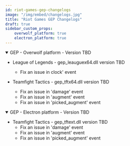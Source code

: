 ```yaml
---
id: riot-games-gep-changelogs
image: "/img/embed/changelogs.jpg"
title: "Riot Games GEP Changelogs"
draft: true
sidebar_custom_props:
    overwolf_platform: true
    electron_platform: true
---
```


<details open>
<summary>GEP - Overwolf platform - Version TBD</summary>

* League of Legends - gep_leauguex64.dll version TBD
    * Fix an issue in clock' event

* Teamfight Tactics - gep_tftx64.dll version TBD
    * Fix an issue in 'damage' event
    * Fix an issue in 'augment' event
    * Fix an issue in 'picked_augment' event

</details>

<details open>
<summary>GEP - Electron platform - Version TBD</summary>

* Teamfight Tactics - gep_tftext.dll version TBD
    * Fix an issue in 'damage' event
    * Fix an issue in 'augment' event
    * Fix an issue in 'picked_augment' event

</details>
        
